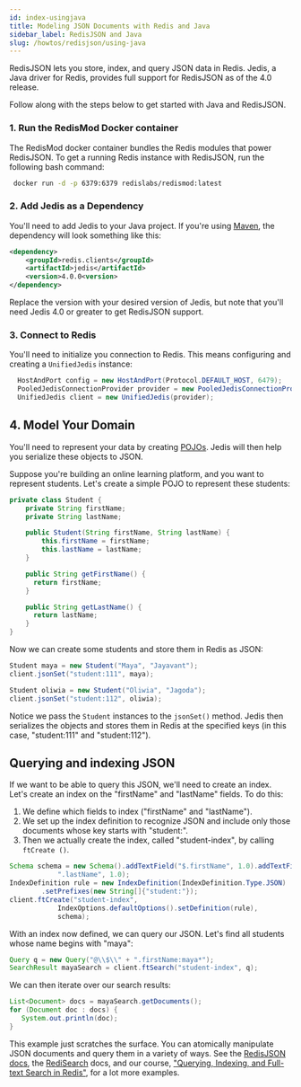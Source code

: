 ```yaml
---
id: index-usingjava
title: Modeling JSON Documents with Redis and Java
sidebar_label: RedisJSON and Java
slug: /howtos/redisjson/using-java
---
```


RedisJSON lets you store, index, and query JSON data in Redis. Jedis, a Java driver for Redis, provides full support for RedisJSON as of the 4.0 release.

Follow along with the steps below to get started with Java and RedisJSON.

### 1. Run the RedisMod Docker container

The RedisMod docker container bundles the Redis modules that power RedisJSON. To get a running Redis instance with RedisJSON, run the following bash command:

```bash
 docker run -d -p 6379:6379 redislabs/redismod:latest
```

### 2. Add Jedis as a Dependency

You'll need to add Jedis to your Java project. If you're using [Maven](https://maven.apache.org/install.html), the dependency will look something like this:

```xml
<dependency>
    <groupId>redis.clients</groupId>
    <artifactId>jedis</artifactId>
    <version>4.0.0<version>
</dependency>
```

Replace the version with your desired version of Jedis, but note that you'll need Jedis 4.0 or greater to get RedisJSON support.

### 3. Connect to Redis

You'll need to initialize you connection to Redis. This means configuring and creating a `UnifiedJedis` instance:

```java
  HostAndPort config = new HostAndPort(Protocol.DEFAULT_HOST, 6479);
  PooledJedisConnectionProvider provider = new PooledJedisConnectionProvider(config);
  UnifiedJedis client = new UnifiedJedis(provider);
```

## 4. Model Your Domain

You'll need to represent your data by creating [POJOs](https://en.wikipedia.org/wiki/Plain_old_Java_object). Jedis will then help you serialize these objects to JSON.

Suppose you're building an online learning platform, and you want to represent 
students. Let's create a simple POJO to represent these students:

```java
private class Student {
    private String firstName;
    private String lastName;

    public Student(String firstName, String lastName) {
        this.firstName = firstName;
        this.lastName = lastName;
    }

    public String getFirstName() {
      return firstName;
    }

    public String getLastName() {
      return lastName;
    }
}
```

Now we can create some students and store them in Redis as JSON:

```java
Student maya = new Student("Maya", "Jayavant");
client.jsonSet("student:111", maya);

Student oliwia = new Student("Oliwia", "Jagoda");
client.jsonSet("student:112", oliwia);
```

Notice we pass the `Student` instances to the `jsonSet()` method. Jedis then serializes the objects and stores them in Redis at the specified keys (in this case, "student:111" and "student:112").

## Querying and indexing JSON

If we want to be able to query this JSON, we'll need to create an index. Let's 
create an index on the "firstName" and "lastName" fields. To do this:

1. We define which fields to index ("firstName" and "lastName").
2. We set up the index definition to recognize JSON and include only those 
documents 
whose key starts with "student:".
3. Then we actually create the index, called "student-index", by calling `ftCreate
()`.

```java
Schema schema = new Schema().addTextField("$.firstName", 1.0).addTextField("$" +
            ".lastName", 1.0);
IndexDefinition rule = new IndexDefinition(IndexDefinition.Type.JSON)
        .setPrefixes(new String[]{"student:"});
client.ftCreate("student-index",
            IndexOptions.defaultOptions().setDefinition(rule),
            schema);
```

With an index now defined, we can query our JSON. Let's find all students whose 
name begins with "maya":

```java
Query q = new Query("@\\$\\" + ".firstName:maya*");
SearchResult mayaSearch = client.ftSearch("student-index", q);
```

We can then iterate over our search results:
    
```java
List<Document> docs = mayaSearch.getDocuments();
for (Document doc : docs) {
   System.out.println(doc);
}
```

This example just scratches the surface. You can atomically manipulate JSON documents and query them in a variety of ways. See the [RedisJSON docs](https://oss.redis.com/redisjson/), the [RediSearch](https://oss.redis.com/redisearch/) docs, and our course, ["Querying, Indexing, and Full-text Search in Redis"](https://university.redis.com/courses/ru203/), for a lot more examples. 
